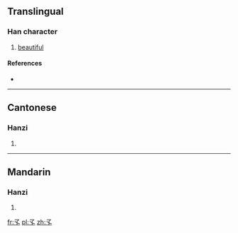 ==Translingual==

===Han character===
{{Han char|rn=39|rad=子|as=00|sn=3|four=1740<sub>0</sub>|canj=弓弓人 (NNO)}}

# [[beautiful]]

====References====
* {{Han ref|kx=0277.081|hdz=21008.020|uh=5B53|ud=23379|bh=A46E|bd=42094}}

----

==Cantonese==

===Hanzi===
{{yue-hanzi|jyut=|y=kyut3}}

# {{defn|lang=yue|sort=子00}}

----

==Mandarin==

===Hanzi===
{{cmn-hanzi|pin=[[jué]] ([[jue2]])|wg=chüeh<sup>2</sup>}}

# {{defn|lang=cmn|sort=子00}}

[[fr:孓]]
[[pl:孓]]
[[zh:孓]]